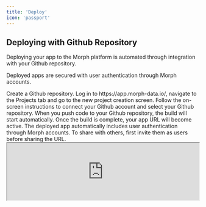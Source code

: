 ```yaml
---
title: 'Deploy'
icon: 'passport'
---
```


## Deploying with Github Repository

Deploying your app to the Morph platform is automated through integration with your Github repository.

Deployed apps are secured with user authentication through Morph accounts.

<Steps>
    <Step title="Create a Github repository">
        Create a Github repository.
    </Step>
    <Step title="Log in to morph-data.io and connect your Github account">
        Log in to https://app.morph-data.io/, navigate to the Projects tab and go to the new project creation screen.
        Follow the on-screen instructions to connect your Github account and select your Github repository.
    </Step>
    <Step title="Push your code">
        When you push code to your Github repository, the build will start automatically. Once the build is complete, your app URL will become active.
        The deployed app automatically includes user authentication through Morph accounts. To share with others, first invite them as users before sharing the URL.
    </Step>
</Steps>

<Frame>
    <iframe
        height={500}
        width='100%'
        src="https://www.youtube.com/embed/IEe4SqKnx54?si=6FS0td-gOinBh3hn"
    />
</Frame>

## Deploying with Docker and Moroh CLI

<Warning>
    This method is not recommended.
</Warning>

<Note>
    The following steps require the `morph` command. If it is not installed, run the command `pip install morph-data` to install it.
</Note>

<Note>
    Docker is required to build the Morph application; if you do not have Docker installed, please install it from the [official Docker website](https://docs.docker.com/get-docker/).
</Note>

<Steps>
    <Step title="Set up your project">
        1. Navigate to the root directory of your project:
            ```bash Shell
            cd /path/to/your-project
            ```
        1. Edit the `morph_project.yml` file in the root directory to set the `project_id`:
            ```yaml YAML
            # Profile Section in `~/.morph/credentials`
            profile: default

            # Project ID
            project_id: [YOUR_PROJECT_ID]

            # Python Package Manager
            package_manager: pip

            -- omitted --
            ```
            - The `profile` corresponds to the section in `~/.morph/credentials`. Typically, `default` is sufficient, but modify it if you have multiple credentials.
            - The `package_manager` is set to the selected package manager when the project was created. Normally, you do not need to change this. The `morph deploy` command builds based on this setting.
                - If `package_manager=pip` is specified, edit the `requirements.txt` file in the root directory to specify the packages to install in the deployment environment. Otherwise, `requirements.txt` is automatically generated during the build process.
    </Step>
    <Step title="Set up the morph CLI">
        Run the following command to configure the API key in `~/.morph/credentials`:
        ```bash Shell
        morph config
        ```
    </Step>
    <Step title="Configure Python packages for the cloud environment">
        <AccordionGroup>
            <Accordion title="poetry">
                The packages specified in pyproject.toml will be installed in the deployment environment.
                Make sure to run the `poetry update` command before deployment to update the poetry.lock file to the latest state.
            </Accordion>
            <Accordion title="uv">
                The packages specified in pyproject.toml will be installed in the deployment environment.
                Make sure to run the `uv sync` command before deployment to update the uv.lock file to the latest state.
            </Accordion>
            <Accordion title="pip">
                The packages specified in requirements.txt will be installed in the deployment environment.

                Run the following command to generate requirements.txt:
                ```bash Shell
                pip freeze > requirements.txt
                ```
            </Accordion>
        </AccordionGroup>
    </Step>
    <Step title="Deploy to the cloud">
        Run the following command to deploy to the cloud:
        ```bash Shell
        morph deploy
        ```
        - To disable Docker cache, use:
        ```bash Shell
        morph deploy --no-cache
        ```
        After deployment, log in to [https://app.morph-data.io/](https://app.morph-data.io/), and check the results.
    </Step>
</Steps>
